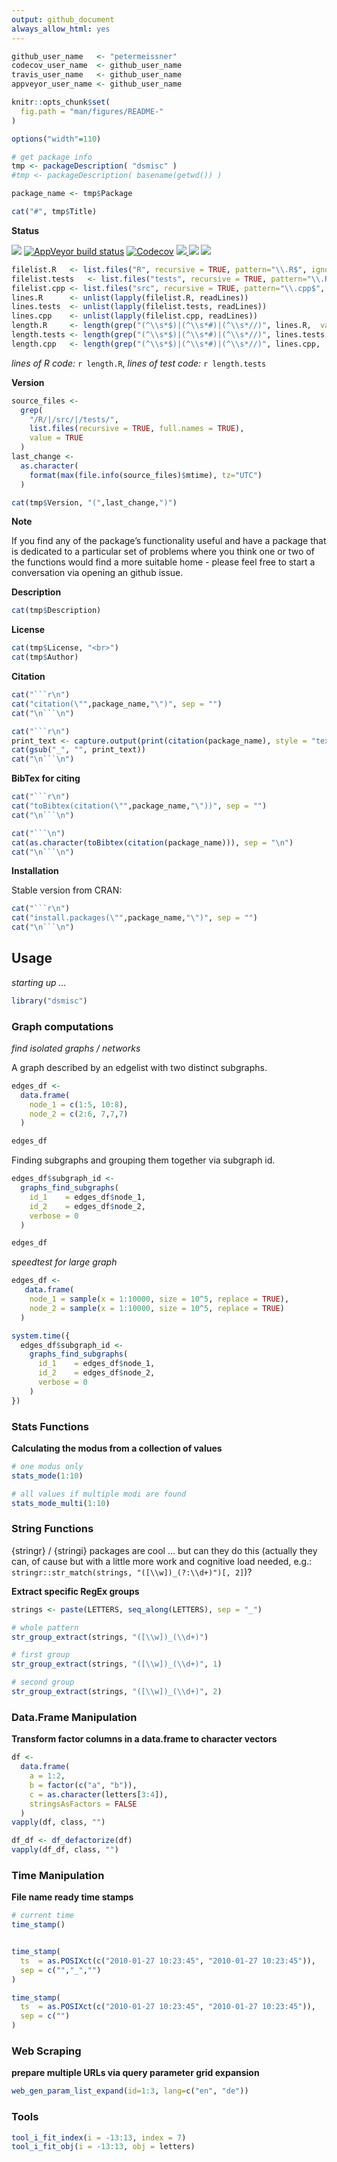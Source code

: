 ```yaml
---
output: github_document
always_allow_html: yes
---
```


  <!-- README.md is generated from README.Rmd. Please edit that file -->


<!-- -->
<!-- FILL OUT OPTIONS !!! -->
<!-- -->
```r
github_user_name   <- "petermeissner"
codecov_user_name  <- github_user_name
travis_user_name   <- github_user_name
appveyor_user_name <- github_user_name
```
<!-- -->
<!-- -->




```r
knitr::opts_chunk$set(
  fig.path = "man/figures/README-"
)
```


```r
options("width"=110)

# get package info
tmp <- packageDescription( "dsmisc" )
#tmp <- packageDescription( basename(getwd()) )

package_name <- tmp$Package

```

```r
cat("#", tmp$Title)
```




**Status**


<a href="https://travis-ci.org/`r travis_user_name`/`r package_name`"><img src="https://api.travis-ci.org/`r github_user_name`/`r package_name`.svg?branch=master"><a/>
[![AppVeyor build status](https://ci.appveyor.com/api/projects/status/github/`r github_user_name`/`r package_name`?branch=master&svg=true)](https://ci.appveyor.com/project/`r github_user_name`/`r package_name`)
<a href="https://codecov.io/gh/`r github_user_name`/`r package_name`"><img src="https://codecov.io/gh/`r codecov_user_name`/`r package_name`/branch/master/graph/badge.svg" alt="Codecov" /></a>
<a href="https://cran.r-project.org/package=`r package_name`">
<img src="http://www.r-pkg.org/badges/version/`r package_name`">
</a>
<img src="http://cranlogs.r-pkg.org/badges/grand-total/`r package_name`">
<img src="http://cranlogs.r-pkg.org/badges/`r package_name`">






```r
filelist.R   <- list.files("R", recursive = TRUE, pattern="\\.R$", ignore.case = TRUE, full.names = TRUE)
filelist.tests   <- list.files("tests", recursive = TRUE, pattern="\\.R$", ignore.case = TRUE, full.names = TRUE)
filelist.cpp <- list.files("src", recursive = TRUE, pattern="\\.cpp$", ignore.case = TRUE, full.names = TRUE)
lines.R      <- unlist(lapply(filelist.R, readLines))
lines.tests  <- unlist(lapply(filelist.tests, readLines))
lines.cpp    <- unlist(lapply(filelist.cpp, readLines))
length.R     <- length(grep("(^\\s*$)|(^\\s*#)|(^\\s*//)", lines.R,  value = TRUE, invert = TRUE))
length.tests <- length(grep("(^\\s*$)|(^\\s*#)|(^\\s*//)", lines.tests,  value = TRUE, invert = TRUE))
length.cpp   <- length(grep("(^\\s*$)|(^\\s*#)|(^\\s*//)", lines.cpp,  value = TRUE, invert = TRUE))
```


*lines of R code:* `r length.R`, *lines of test code:* `r length.tests`



**Version**

```r
source_files <-
  grep(
    "/R/|/src/|/tests/",
    list.files(recursive = TRUE, full.names = TRUE),
    value = TRUE
  )
last_change <-
  as.character(
    format(max(file.info(source_files)$mtime), tz="UTC")
  )
```


```r
cat(tmp$Version, "(",last_change,")")
```



**Note**

If you find any of the package's functionality useful and have a package that is
dedicated to a particular set of problems where you think one or two of the 
functions would find a more suitable home - please feel free to start a 
conversation via opening an github issue. 



**Description**


```r
cat(tmp$Description)
```


**License**

```r
cat(tmp$License, "<br>")
cat(tmp$Author)
```



**Citation**


```r
cat("```r\n")
cat("citation(\"",package_name,"\")", sep = "")
cat("\n```\n")
```

```r
cat("```r\n")
print_text <- capture.output(print(citation(package_name), style = "text"))
cat(gsub("_", "", print_text))
cat("\n```\n")
```


**BibTex for citing**

```r
cat("```r\n")
cat("toBibtex(citation(\"",package_name,"\"))", sep = "")
cat("\n```\n")
```

```r
cat("```\n")
cat(as.character(toBibtex(citation(package_name))), sep = "\n")
cat("\n```\n")
```



**Installation**

Stable version from CRAN:

```r
cat("```r\n")
cat("install.packages(\"",package_name,"\")", sep = "")
cat("\n```\n")
```


<!-- Latest development version from Github: -->

<!-- ```{r, eval=FALSE} -->
<!-- devtools::install_github("user_name/repo_name") -->
<!-- ``` -->



## Usage



*starting up ...*
```r
library("dsmisc")
```






### Graph computations


*find isolated graphs / networks*


A graph described by an edgelist with two distinct subgraphs. 

```r
edges_df <- 
  data.frame(
    node_1 = c(1:5, 10:8),
    node_2 = c(2:6, 7,7,7)
  )

edges_df
```

Finding subgraphs and grouping them together via subgraph id. 

```r
edges_df$subgraph_id <- 
  graphs_find_subgraphs(
    id_1    = edges_df$node_1,
    id_2    = edges_df$node_2,
    verbose = 0
  )

edges_df
```


*speedtest for large graph*

```r
edges_df <- 
   data.frame(
    node_1 = sample(x = 1:10000, size = 10^5, replace = TRUE),
    node_2 = sample(x = 1:10000, size = 10^5, replace = TRUE)
  )

system.time({
  edges_df$subgraph_id <- 
    graphs_find_subgraphs(
      id_1    = edges_df$node_1,
      id_2    = edges_df$node_2,
      verbose = 0
    )
})
```



### Stats Functions

**Calculating the modus from a collection of values**

```r
# one modus only 
stats_mode(1:10)

# all values if multiple modi are found
stats_mode_multi(1:10)
```




### String Functions

{stringr} / {stringi} packages are cool ... but can they do this (actually they can, of cause but with a little more work and cognitive load needed, e.g.: `stringr::str_match(strings, "([\\w])_(?:\\d+)")[, 2]`)? 


**Extract specific RegEx groups**
```r
strings <- paste(LETTERS, seq_along(LETTERS), sep = "_")

# whole pattern
str_group_extract(strings, "([\\w])_(\\d+)")

# first group
str_group_extract(strings, "([\\w])_(\\d+)", 1)

# second group
str_group_extract(strings, "([\\w])_(\\d+)", 2)
```


### Data.Frame Manipulation

**Transform factor columns in a data.frame to character vectors**

```r
df <- 
  data.frame(
    a = 1:2, 
    b = factor(c("a", "b")), 
    c = as.character(letters[3:4]), 
    stringsAsFactors = FALSE
  )
vapply(df, class, "")

df_df <- df_defactorize(df)
vapply(df_df, class, "")
```



### Time Manipulation 

**File name ready time stamps**


```r
# current time
time_stamp()


time_stamp(
  ts  = as.POSIXct(c("2010-01-27 10:23:45", "2010-01-27 10:23:45")),
  sep = c("","_","")
)

time_stamp(
  ts  = as.POSIXct(c("2010-01-27 10:23:45", "2010-01-27 10:23:45")),
  sep = c("")
)
```



### Web Scraping 

**prepare multiple URLs via query parameter grid expansion**

```r
web_gen_param_list_expand(id=1:3, lang=c("en", "de"))
```



### Tools 

```r
tool_i_fit_index(i = -13:13, index = 7)
tool_i_fit_obj(i = -13:13, obj = letters)
```

